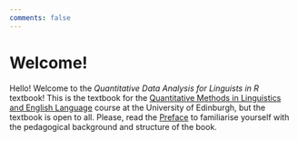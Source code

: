 ```yaml
---
comments: false
---
```


# Welcome! {.unnumbered}

Hello! Welcome to the *Quantitative Data Analysis for Linguists in R* textbook! This is the textbook for the [Quantitative Methods in Linguistics and English Language](https://uoelel.github.io/qml/) course at the University of Edinburgh, but the textbook is open to all. Please, read the [Preface](preface.qmd) to familiarise yourself with the pedagogical background and structure of the book.
